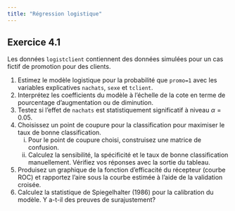 ```yaml
---
title: "Régression logistique"
---
```


## Exercice 4.1

Les données `logistclient` contiennent des données simulées pour un cas fictif de promotion pour des clients. 

1. Estimez le modèle logistique pour la probabilité que `promo=1` avec les variables explicatives `nachats`, `sexe` et `tclient`.
2. Interprétez les coefficients du modèle à l'échelle de la cote en terme de pourcentage d'augmentation ou de diminution.
3. Testez si l'effet de `nachats` est statistiquement significatif à niveau $\alpha = 0.05$.
4. Choisissez un point de coupure pour la classification pour maximiser le taux de bonne classification. 
   i. Pour le point de coupure choisi, construisez une matrice de confusion.
   ii. Calculez la sensibilité, la spécificité et le taux de bonne classification manuellement. Vérifiez vos réponses avec la sortie du tableau.
5. Produisez un graphique de la fonction d’efficacité du récepteur (courbe ROC) et rapportez l'aire sous la
courbe estimée à l’aide de la validation croisée.
6. Calculez la statistique de Spiegelhalter (1986) pour la calibration du modèle. Y a-t-il des preuves de surajustement?
